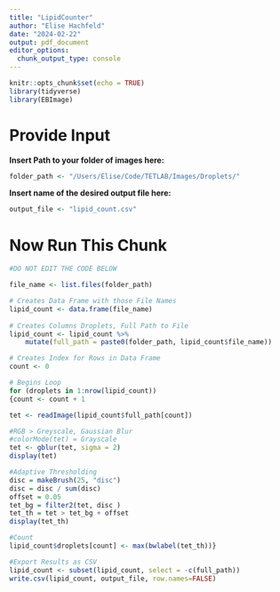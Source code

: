 ```yaml
---
title: "LipidCounter"
author: "Elise Hachfeld"
date: "2024-02-22"
output: pdf_document
editor_options: 
  chunk_output_type: console
---
```


```r
knitr::opts_chunk$set(echo = TRUE)
library(tidyverse)
library(EBImage)
```

# Provide Input
**Insert Path to your folder of images here:**
```r
folder_path <- "/Users/Elise/Code/TETLAB/Images/Droplets/"
```

**Insert name of the desired output file here:**
```r
output_file <- "lipid_count.csv"
```

# Now Run This Chunk
```r
#DO NOT EDIT THE CODE BELOW

file_name <- list.files(folder_path)

# Creates Data Frame with those File Names
lipid_count <- data.frame(file_name)
  
# Creates Columns Droplets, Full Path to File
lipid_count <- lipid_count %>%
    mutate(full_path = paste0(folder_path, lipid_count$file_name))

# Creates Index for Rows in Data Frame
count <- 0

# Begins Loop
for (droplets in 1:nrow(lipid_count))
{count <- count + 1

tet <- readImage(lipid_count$full_path[count])

#RGB > Greyscale, Gaussian Blur
#colorMode(tet) = Grayscale
tet <- gblur(tet, sigma = 2)
display(tet)

#Adaptive Thresholding
disc = makeBrush(25, "disc")
disc = disc / sum(disc)
offset = 0.05
tet_bg = filter2(tet, disc )
tet_th = tet > tet_bg + offset
display(tet_th)

#Count
lipid_count$droplets[count] <- max(bwlabel(tet_th))}

#Export Results as CSV
lipid_count <- subset(lipid_count, select = -c(full_path))
write.csv(lipid_count, output_file, row.names=FALSE)
```